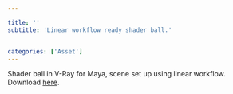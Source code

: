 ```yaml
---

title: ''
subtitle: 'Linear workflow ready shader ball.'


categories: ['Asset']
---
```



Shader ball in V-Ray for Maya, scene set up using linear workflow. Download [here](https://www.dropbox.com/s/aij7a3mq9djtmnl/hhx_V-Ray_for_Maya_Shader_Ball.zip?dl=1).

